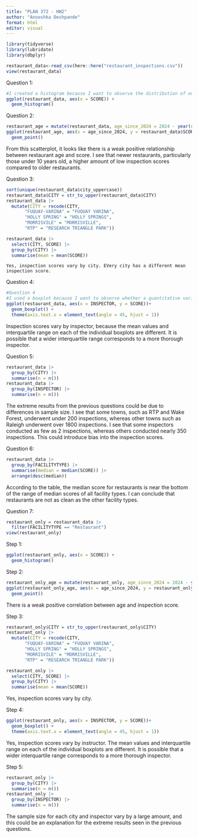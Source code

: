 ```yaml
---
title: "PLAN 372 - HW2"
author: "Anooshka Deshpande"
format: html
editor: visual
---
```


```r

library(tidyverse)
library(lubridate)
library(dbplyr)
```

```r
restaurant_data<-read_csv(here::here("restaurant_inspections.csv"))
view(restaurant_data)
```

Question 1:

```r
#I created a histogram because I want to observe the distribution of one quantitative variable, which is the inspection score.
ggplot(restaurant_data, aes(x = SCORE)) +
  geom_histogram()

```

Question 2:

```r
restaurant_age = mutate(restaurant_data, age_since_2024 = 2024 - year(restaurant_data$RESTAURANTOPENDATE))
ggplot(restaurant_age, aes(x = age_since_2024, y = restaurant_data$SCORE))+
  geom_point()
```

From this scatterplot, it looks like there is a weak positive relationship between restaurant age and score. I see that newer restaurants, particularly those under 10 years old, a higher amount of low inspection scores compared to older restaurants.

Question 3:

```r
sort(unique(restaurant_data$city_uppercase))
restaurant_data$CITY = str_to_upper(restaurant_data$CITY)
restaurant_data |>
  mutate(CITY = recode(CITY,
       "FUQUAY-VARINA" = "FUQUAY VARINA",
       "HOLLY SPRING" = "HOLLY SPRINGS",
       "MORRISVILE" = "MORRISVILLE",
       "RTP" = "RESEARCH TRIANGLE PARK"))

restaurant_data |>
  select(CITY, SCORE) |>
  group_by(CITY) |>
  summarise(mean = mean(SCORE))
```

`Yes, inspection scores vary by city. EVery city has a different mean inspection score.`

Question 4:

```r
#Question 4
#I used a boxplot because I want to observe whether a quantitative variable, score, varies with a categorical variable, inspector.
ggplot(restaurant_data, aes(x = INSPECTOR, y = SCORE))+
  geom_boxplot() +
  theme(axis.text.x = element_text(angle = 45, hjust = 1))
```

Inspection scores vary by inspector, because the mean values and interquartile range on each of the individual boxplots are different. It is possible that a wider interquartile range corresponds to a more thorough inspector.

Question 5:

```r
restaurant_data |>
  group_by(CITY) |>
  summarise(n = n())
restaurant_data |>
  group_by(INSPECTOR) |>
  summarise(n = n())
```

The extreme results from the previous questions could be due to differences in sample size. I see that some towns, such as RTP and Wake Forest, underwent under 200 inspections, whereas other towns such as Raleigh underwent over 1800 inspections. I see that some inspectors conducted as few as 2 inspections, whereas others conducted nearly 350 inspections. This could introduce bias into the inspection scores.

Question 6:

```r
restaurant_data |>
  group_by(FACILITYTYPE) |>
  summarise(median = median(SCORE)) |>
  arrange(desc(median))
```

According to the table, the median score for restaurants is near the bottom of the range of median scores of all facility types. I can conclude that restaurants are not as clean as the other facility types.

Question 7:

```r
restaurant_only = restaurant_data |>
  filter(FACILITYTYPE == "Restaurant")
view(restaurant_only)
```
Step 1:
```r
ggplot(restaurant_only, aes(x = SCORE)) +
  geom_histogram()
```

Step 2:
```r
restaurant_only_age = mutate(restaurant_only, age_since_2024 = 2024 - year(restaurant_only$RESTAURANTOPENDATE))
ggplot(restaurant_only_age, aes(x = age_since_2024, y = restaurant_only$SCORE))+
  geom_point()
```
There is a weak positive correlation between age and inspection score.

Step 3:
```r
restaurant_only$CITY = str_to_upper(restaurant_only$CITY)
restaurant_only |>
  mutate(CITY = recode(CITY,
       "FUQUAY-VARINA" = "FUQUAY VARINA",
       "HOLLY SPRING" = "HOLLY SPRINGS",
       "MORRISVILE" = "MORRISVILLE",
       "RTP" = "RESEARCH TRIANGLE PARK"))

restaurant_only |>
  select(CITY, SCORE) |>
  group_by(CITY) |>
  summarise(mean = mean(SCORE))
```
Yes, inspection scores vary by city.

Step 4:
```r
ggplot(restaurant_only, aes(x = INSPECTOR, y = SCORE))+
  geom_boxplot() +
  theme(axis.text.x = element_text(angle = 45, hjust = 1))
```
Yes, inspection scores vary by instructor. The mean values and interquartile range on each of the individual boxplots are different. It is possible that a wider interquartile range corresponds to a more thorough inspector.

Step 5:
```r
restaurant_only |>
  group_by(CITY) |>
  summarise(n = n())
restaurant_only |>
  group_by(INSPECTOR) |>
  summarise(n = n())
```
The sample size for each city and inspector vary by a large amount, and this could be an explanation for the extreme results seen in the previous questions.
